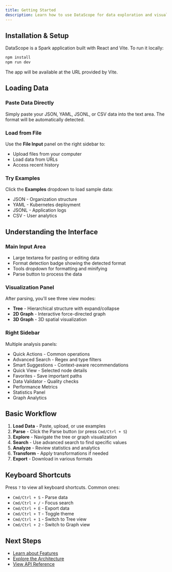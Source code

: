 ```yaml
---
title: Getting Started
description: Learn how to use DataScope for data exploration and visualization
---
```


## Installation & Setup

DataScope is a Spark application built with React and Vite. To run it locally:

```bash
npm install
npm run dev
```

The app will be available at the URL provided by Vite.

## Loading Data

### Paste Data Directly
Simply paste your JSON, YAML, JSONL, or CSV data into the text area. The format will be automatically detected.

### Load from File
Use the **File Input** panel on the right sidebar to:
- Upload files from your computer
- Load data from URLs
- Access recent history

### Try Examples
Click the **Examples** dropdown to load sample data:
- JSON - Organization structure
- YAML - Kubernetes deployment
- JSONL - Application logs
- CSV - User analytics

## Understanding the Interface

### Main Input Area
- Large textarea for pasting or editing data
- Format detection badge showing the detected format
- Tools dropdown for formatting and minifying
- Parse button to process the data

### Visualization Panel
After parsing, you'll see three view modes:
- **Tree** - Hierarchical structure with expand/collapse
- **2D Graph** - Interactive force-directed graph
- **3D Graph** - 3D spatial visualization

### Right Sidebar
Multiple analysis panels:
- Quick Actions - Common operations
- Advanced Search - Regex and type filters  
- Smart Suggestions - Context-aware recommendations
- Quick View - Selected node details
- Favorites - Save important paths
- Data Validator - Quality checks
- Performance Metrics
- Statistics Panel
- Graph Analytics

## Basic Workflow

1. **Load Data** - Paste, upload, or use examples
2. **Parse** - Click the Parse button (or press `Cmd/Ctrl + S`)
3. **Explore** - Navigate the tree or graph visualization
4. **Search** - Use advanced search to find specific values
5. **Analyze** - Review statistics and analytics
6. **Transform** - Apply transformations if needed
7. **Export** - Download in various formats

## Keyboard Shortcuts

Press `?` to view all keyboard shortcuts. Common ones:

- `Cmd/Ctrl + S` - Parse data
- `Cmd/Ctrl + /` - Focus search
- `Cmd/Ctrl + E` - Export data
- `Cmd/Ctrl + T` - Toggle theme
- `Cmd/Ctrl + 1` - Switch to Tree view
- `Cmd/Ctrl + 2` - Switch to Graph view

## Next Steps

- [Learn about Features](/docs/features)
- [Explore the Architecture](/docs/architecture)
- [View API Reference](/docs/api)
